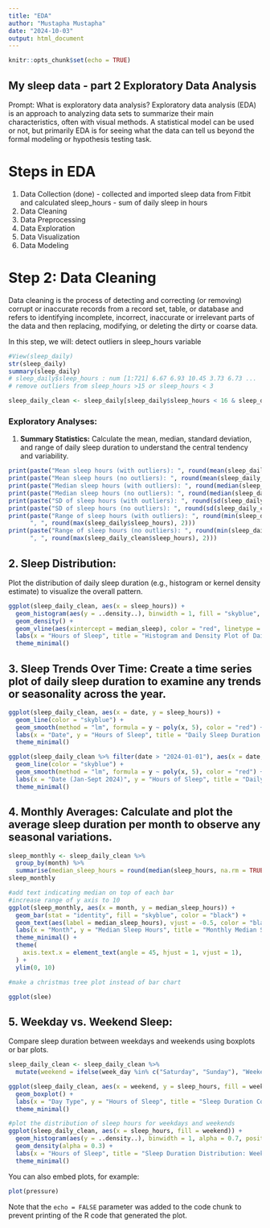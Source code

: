 ```yaml
---
title: "EDA"
author: "Mustapha Mustapha"
date: "2024-10-03"
output: html_document
---
```


```r
knitr::opts_chunk$set(echo = TRUE)
```

## My sleep data - part 2 Exploratory Data Analysis
Prompt: What is exploratory data analysis?
Exploratory data analysis (EDA) is an approach to analyzing data sets to summarize their main characteristics, often with visual methods. A statistical model can be used or not, but primarily EDA is for seeing what the data can tell us beyond the formal modeling or hypothesis testing task.

# Steps in EDA
1. Data Collection (done) - collected and imported sleep data from Fitbit and calculated sleep_hours - sum of daily sleep in hours
2. Data Cleaning
3. Data Preprocessing
4. Data Exploration
5. Data Visualization
6. Data Modeling

# Step 2: Data Cleaning
Data cleaning is the process of detecting and correcting (or removing) corrupt or inaccurate records from a record set, table, or database and refers to identifying incomplete, incorrect, inaccurate or irrelevant parts of the data and then replacing, modifying, or deleting the dirty or coarse data.

In this step, we will: detect outliers in sleep_hours variable

```r
#View(sleep_daily)
str(sleep_daily)
summary(sleep_daily)
# sleep_daily$sleep_hours : num [1:721] 6.67 6.93 10.45 3.73 6.73 ...
# remove outliers from sleep_hours >15 or sleep_hours < 3

sleep_daily_clean <- sleep_daily[sleep_daily$sleep_hours < 16 & sleep_daily$sleep_hours > 2,]

```
### **Exploratory Analyses:**
1. **Summary Statistics:** Calculate the mean, median, standard deviation, and range of daily sleep duration to understand the central tendency and variability.
```r
print(paste("Mean sleep hours (with outliers): ", round(mean(sleep_daily$sleep_hours), 2)))
print(paste("Mean sleep hours (no outliers): ", round(mean(sleep_daily_clean$sleep_hours), 2)))
print(paste("Median sleep hours (with outliers): ", round(median(sleep_daily$sleep_hours), 2)))
print(paste("Median sleep hours (no outliers): ", round(median(sleep_daily_clean$sleep_hours), 2)))
print(paste("SD of sleep hours (with outliers): ", round(sd(sleep_daily$sleep_hours), 2)))
print(paste("SD of sleep hours (no outliers): ", round(sd(sleep_daily_clean$sleep_hours), 2)))
print(paste("Range of sleep hours (with outliers): ", round(min(sleep_daily$sleep_hours), 2), 
      ", ", round(max(sleep_daily$sleep_hours), 2)))
print(paste("Range of sleep hours (no outliers): ", round(min(sleep_daily_clean$sleep_hours), 2),
      ", ", round(max(sleep_daily_clean$sleep_hours), 2)))


```

## 2. **Sleep Distribution:** 
Plot the distribution of daily sleep duration (e.g., histogram or kernel density estimate) to visualize the overall pattern.
```r
ggplot(sleep_daily_clean, aes(x = sleep_hours)) +
  geom_histogram(aes(y = ..density..), binwidth = 1, fill = "skyblue", color = "black", alpha = 0.7) +
  geom_density() +
  geom_vline(aes(xintercept = median_sleep), color = "red", linetype = "dashed", size = 1) +
  labs(x = "Hours of Sleep", title = "Histogram and Density Plot of Daily Sleep Hours with Median Line") +
  theme_minimal()

```

## 3. **Sleep Trends Over Time:** Create a time series plot of daily sleep duration to examine any trends or seasonality across the year.
```r
ggplot(sleep_daily_clean, aes(x = date, y = sleep_hours)) +
  geom_line(color = "skyblue") +
  geom_smooth(method = "lm", formula = y ~ poly(x, 5), color = "red") +
  labs(x = "Date", y = "Hours of Sleep", title = "Daily Sleep Duration Over Time") +
  theme_minimal()

ggplot(sleep_daily_clean %>% filter(date > "2024-01-01"), aes(x = date, y = sleep_hours)) +
  geom_line(color = "skyblue") +
  geom_smooth(method = "lm", formula = y ~ poly(x, 5), color = "red") +
  labs(x = "Date (Jan-Sept 2024)", y = "Hours of Sleep", title = "Daily Sleep Duration Over Time") +
  theme_minimal()
```


## 4. **Monthly Averages:** Calculate and plot the average sleep duration per month to observe any seasonal variations.

```r
sleep_monthly <- sleep_daily_clean %>%
  group_by(month) %>%
  summarise(median_sleep_hours = round(median(sleep_hours, na.rm = TRUE), 2))
sleep_monthly

#add text indicating median on top of each bar
#increase range of y axis to 10
ggplot(sleep_monthly, aes(x = month, y = median_sleep_hours)) +
  geom_bar(stat = "identity", fill = "skyblue", color = "black") +
  geom_text(aes(label = median_sleep_hours), vjust = -0.5, color = "black") +
  labs(x = "Month", y = "Median Sleep Hours", title = "Monthly Median Sleep Duration") +
  theme_minimal() +
  theme(
    axis.text.x = element_text(angle = 45, hjust = 1, vjust = 1),
  ) +
  ylim(0, 10)

#make a christmas tree plot instead of bar chart

ggplot(slee)

```
## 5. **Weekday vs. Weekend Sleep:** 
Compare sleep duration between weekdays and weekends using boxplots or bar plots.
```r
sleep_daily_clean <- sleep_daily_clean %>%
  mutate(weekend = ifelse(week_day %in% c("Saturday", "Sunday"), "Weekend", "Weekday"))

ggplot(sleep_daily_clean, aes(x = weekend, y = sleep_hours, fill = weekend)) +
  geom_boxplot() +
  labs(x = "Day Type", y = "Hours of Sleep", title = "Sleep Duration Comparison: Weekday vs. Weekend") +
  theme_minimal()

#plot the distribution of sleep hours for weekdays and weekends
ggplot(sleep_daily_clean, aes(x = sleep_hours, fill = weekend)) +
  geom_histogram(aes(y = ..density..), binwidth = 1, alpha = 0.7, position = "identity") +
  geom_density(alpha = 0.3) +
  labs(x = "Hours of Sleep", title = "Sleep Duration Distribution: Weekday vs. Weekend") +
  theme_minimal()

```



You can also embed plots, for example:

```r
plot(pressure)
```

Note that the `echo = FALSE` parameter was added to the code chunk to prevent printing of the R code that generated the plot.
